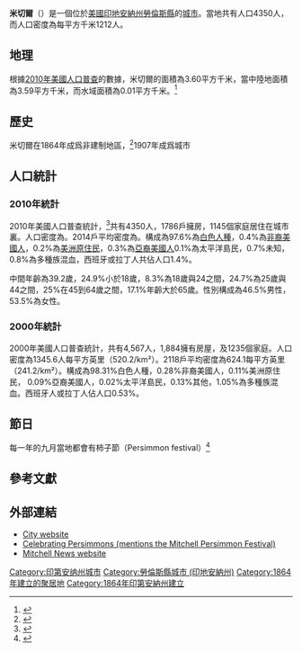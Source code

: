 {{noteTA
|G1=USState
|G2=地名
|G3=Unit
}}
{{Infobox settlement
|official_name = 米切爾
|native_name = Mitchell
|settlement_type = [[城市|城市]]
|image_skyline = 
|imagesize = 
|image_map = Lawrence_County_Indiana_Incorporated_and_Unincorporated_areas_Mitchell_Highlighted_1849950.svg
|mapsize = 250px
|subdivision_type = [[世界政區索引|國家]]
|subdivision_type1 = [[美国州份|州份]]
|subdivision_type2 = [[印地安納州行政区划|縣]]
|subdivision_name = [[美国|美国]]
|subdivision_name1 = [[印地安納州|印地安納州]]
|subdivision_name2 = [[勞倫斯縣_(印地安納州)|勞倫斯縣]]
|established_title        = 
|established_date         = 
|established_title2       = 成為城鎮
|established_date2        = 1864年
|established_title3       = 成為城市
|established_date3        = 1907年
|elevation_ft = 682
|timezone = [[北美東部時區|北美東部時區]]
|area_total_km2 = 3.60
|area_land_km2 = 3.59
|area_water_km2 = 0
|area_total_sq_mi = 
|area_land_sq_mi = 
|area_water_sq_mi = 
|population_as_of = [[2010年美國人口普查|2010]]
|population_footnotes = 
|population_total = 4350
|population_density_km2 = auto
|population_density_sq_mi = auto
|utc_offset = -5
|coordinates = {{coord|38|44|2|N|86|28|28|W|region:US-IA|display=inline,title}}
| coor_pinpoint = 
| coordinates_footnotes = 
|timezone_DST = EDT
|utc_offset_DST = -4
|postal_code_type = [[美國郵區編號|郵區編號]]
|postal_code = 47446
|website                  = http://www.mitchell-in.gov/
|area_code = {{link-en|北美电话区号812|Area code 812|812}}
|blank_name = [[地名信息系统|GNIS ID]]
|blank_info = 	0439292<ref name="gnis">{{cite gnis|	0439292|name=Mitchell}}</ref>
}}
'''米切爾'''（{{lang-en|Mitchell}}）是一個位於[[美國|美國]][[印地安納州|印地安納州]][[勞倫斯縣_(印地安納州)|勞倫斯縣]]的[[城市|城市]]。當地共有人口4350人，而人口密度為每平方千米1212人。
== 地理 ==
根據[[2010年美國人口普查|2010年美國人口普查]]的數據，米切爾的面積為3.60平方千米，當中陸地面積為3.59平方千米，而水域面積為0.01平方千米。<ref name="census-g001">{{cite web
  |url=http://factfinder.census.gov/bkmk/table/1.0/en/DEC/10_SF1/G001/1600000US1849950
  |title=G001 - Geographic Identifiers - 2010 Census Summary File 1
  |accessdate=2015-07-29
  |publisher=[[United_States_Census_Bureau|United States Census Bureau]]
  |archive-url=https://archive.today/20200213084951/http://factfinder.census.gov/bkmk/table/1.0/en/DEC/10_SF1/G001/1600000US1849950
  |archive-date=2020-02-13
  |dead-url=yes
  }}</ref>
== 歷史 ==
米切爾在1864年成爲非建制地區，<ref>{{cite book | url=https://archive.org/details/historyoflawrenc00indi | title=History of Lawrence and Monroe Counties, Indiana: Their People, Industries, and Institutions | publisher=B.F. Bowen | year=1914 | pages=[https://archive.org/details/historyoflawrenc00indi/page/40 40]}}</ref>1907年成爲城市
== 人口統計 ==
{{US Census population
|1870= 1087
|1880= 1439
|1890= 1583
|1900= 1772
|1910= 3438
|1920= 3025
|1930= 3226
|1940= 3393
|1950= 3245
|1960= 3552
|1970= 4092
|1980= 4641
|1990= 4669
|2000= 4567
|2010= 4350
|estyear=2019
|estimate=4249
|estref=<ref name="USCensusEst2019CenPopScriptOnlyDirtyFixDoNotUse">{{cite web|url=https://www.census.gov/programs-surveys/popest/data/tables.2019.html|date=May 24, 2020|title=Population and Housing Unit Estimates|publisher=United States Census Bureau|accessdate=May 27, 2020|archive-date=2019-07-26|archive-url=https://web.archive.org/web/20190726235959/https://www.census.gov/programs-surveys/popest/data/tables.2019.html|dead-url=no}}</ref>
|footnote=U.S. Decennial Census<ref name="DecennialCensus">{{cite web|url=https://www.census.gov/programs-surveys/decennial-census.html|title=Census of Population and Housing|publisher=Census.gov|accessdate=June 4, 2015|archive-date=2014-10-03|archive-url=https://web.archive.org/web/20141003185009/https://www.census.gov/programs-surveys/decennial-census.html|dead-url=no}}</ref>
}}
=== 2010年統計 ===
2010年美國人口普查統計，<ref name ="wwwcensusgov">{{cite web|title=U.S. Census website|url=https://www.census.gov|publisher=[[United_States_Census_Bureau|United States Census Bureau]]|accessdate=2012-12-11|archive-date=1996-12-27|archive-url=https://web.archive.org/web/19961227012639/http://www.census.gov/|dead-url=no}}</ref>共有4350人，1786戶擁房，1145個家庭居住在城市裏。人口密度為{{convert|1326.2|PD/sqmi|PD/km2|1}}。2014戶平均密度為{{convert|614.0|/sqmi|/km2|1}}。構成為97.6%為[[白色人種|白色人種]]，0.4%為[[非裔美國人|非裔美國人]]，0.2%為[[美洲原住民|美洲原住民]]，0.3%為[[亞裔美國人|亞裔美國人]]0.1%為太平洋島民，0.7%未知，0.8%為多種族混血，西班牙或拉丁人共佔人口1.4%。

中間年齡為39.2歲，24.9%小於18歲，8.3%為18歲與24之間，24.7%為25歲與44之間，25%在45到64歲之間，17.1%年齡大於65歲。性別構成為46.5%男性，53.5%為女性。

=== 2000年統計 ===
2000年美國人口普查統計，共有4,567人，1,884擁有房屋，及1235個家庭。人口密度為1345.6人每平方英里（520.2/km²）。2118戶平均密度為624.1每平方英里（241.2/km²）。構成為98.31%白色人種，0.28%非裔美國人，0.11%美洲原住民， 0.09%亞裔美國人，0.02%太平洋島民，0.13%其他，1.05%為多種族混血。西班牙人或拉丁人佔人口0.53%。

== 節日 ==
每一年的九月當地都會有柿子節（Persimmon festival）<ref>{{cite web | url = http://persimmonfestival.org/ | title = Mitchell Persimmon Festival | accessdate = 2014-01-08}}</ref>

{{Commons category|Mitchell, Indiana}}

== 參考文獻 ==
{{reflist}}

== 外部連結 ==
*[https://web.archive.org/web/20110721045227/http://www.mitchell-in.gov/ City website]
*[http://www.persimmonpudding.com/celebrate.html Celebrating Persimmons (mentions the Mitchell Persimmon Festival)]
*[http://mitchellnews.net Mitchell News website]

{{勞倫斯縣 (印地安納州)}}
{{Authority control}}

{{DEFAULTSORT:Mitchell}}
[[Category:印第安纳州城市|Category:印第安纳州城市]]
[[Category:勞倫斯縣城市_(印地安納州)|Category:勞倫斯縣城市 (印地安納州)]]
[[Category:1864年建立的聚居地|Category:1864年建立的聚居地]]
[[Category:1864年印第安納州建立|Category:1864年印第安納州建立]]